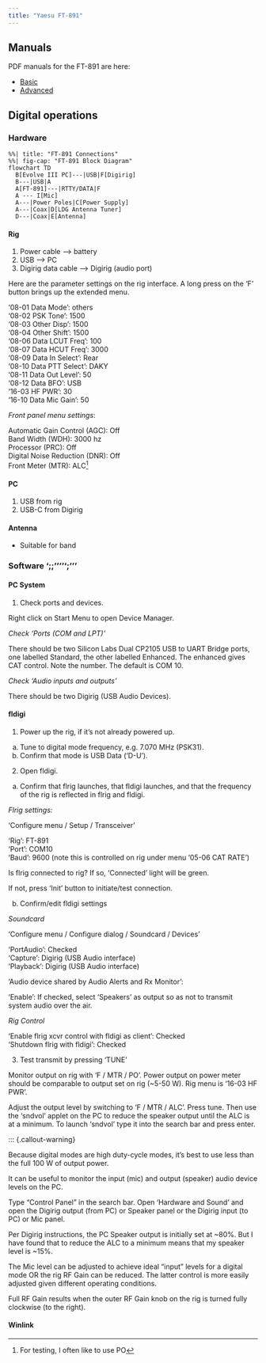 ```yaml
---
title: "Yaesu FT-891"
---
```


## Manuals

PDF manuals for the FT-891 are here:

- [Basic](pdf/yaesu-ft-891-manual.pdf)
- [Advanced](pdf/yaesu-ft-891-advanced.pdf)

## Digital operations

### Hardware

```mermaid
%%| title: "FT-891 Connections"
%%| fig-cap: "FT-891 Block Diagram"
flowchart TD
  B[Evolve III PC]---|USB|F[Digirig]
  B---|USB|A
  A[FT-891]---|RTTY/DATA|F
  A --- I[Mic]
  A---|Power Poles|C[Power Supply]
  A---|Coax|D[LDG Antenna Tuner]
  D---|Coax|E[Antenna]
```

#### Rig

1. Power cable --> battery
2. USB --> PC
3. Digirig data cable --> Digirig (audio port)

::: {.callout-note}

Here are the parameter settings on the rig interface.
A long press on the 'F' button brings up the extended menu.

'08-01 Data Mode': others</br>
'08-02 PSK Tone': 1500</br>
'08-03 Other Disp': 1500</br>
'08-04 Other Shift': 1500</br>
'08-06 Data LCUT Freq': 100</br>
'08-07 Data HCUT Freq': 3000</br>
'08-09 Data In Select': Rear</br>
'08-10 Data PTT Select': DAKY</br>
'08-11 Data Out Level': 50</br>
'08-12 Data BFO': USB</br>
'16-03 HF PWR': 30</br>
'16-10 Data Mic Gain': 50</br>

*Front panel menu settings*:

Automatic Gain Control (AGC): Off</br>
Band Width (WDH): 3000 hz</br>
Processor (PRC): Off</br>
Digital Noise Reduction (DNR): Off</br>
Front Meter (MTR): ALC^[For testing, I often like to use PO]

:::

#### PC

1. USB from rig
2. USB-C from Digirig

#### Antenna

- Suitable for band

### Software ';;''''';''' 

#### PC System

1. Check ports and devices.

Right click on Start Menu to open Device Manager.

*Check 'Ports (COM and LPT)'*

There should be two Silicon Labs Dual CP2105 USB to UART Bridge ports, one labelled Standard, the other labelled Enhanced. The enhanced gives CAT control. Note the number. The default is COM 10.

*Check 'Audio inputs and outputs'*

There should be two Digirig (USB Audio Devices).

#### fldigi

1. Power up the rig, if it's not already powered up.

a. Tune to digital mode frequency, e.g. 7.070 MHz (PSK31).
b. Confirm that mode is USB Data ('D-U').

2. Open fldigi.

a. Confirm that flrig launches, that fldigi launches, and that the frequency of the rig is reflected in flrig and fldigi.

::: {.callout-note}

*Flrig settings:*

'Configure menu / Setup / Transceiver'

'Rig': FT-891</br>
'Port': COM10</br>
'Baud': 9600 (note this is controlled on rig under menu '05-06 CAT RATE')

Is flrig connected to rig? If so, 'Connected' light will be green.

If not, press 'Init' button to initiate/test connection.

:::

b. Confirm/edit fldigi settings

*Soundcard*

::: {.callout-note}

'Configure menu / Configure dialog / Soundcard / Devices'

'PortAudio': Checked</br>
'Capture': Digirig (USB Audio interface)</br>
'Playback': Digirig (USB Audio interface)

'Audio device shared by Audio Alerts and Rx Monitor':

'Enable': If checked, select 'Speakers' as output so as not to transmit system audio over the air.

:::

*Rig Control*

::: {.callout-note}

'Enable flrig xcvr control with fldigi as client': Checked</br>
'Shutdown flrig with fldigi': Checked</br>

:::

3. Test transmit by pressing 'TUNE'

Monitor output on rig with 'F / MTR / PO'. Power output on power meter should be comparable to output set on rig (~5-50 W). Rig menu is '16-03 HF PWR'. 

Adjust the output level by switching to 'F / MTR / ALC'. Press tune. Then use the 'sndvol' applet on the PC to reduce the speaker output until the ALC is at a minimum. To launch 'sndvol' type it into the search bar and press enter.

::: {.callout-warning}

Because digital modes are high duty-cycle modes, it's best to use less than the full 100 W of output power.

::: {.callout-note}

It can be useful to monitor the input (mic) and output (speaker) audio device levels on the PC.

Type "Control Panel" in the search bar. Open 'Hardware and Sound' and open the Digirig output (from PC) or Speaker panel or the Digirig input (to PC) or Mic panel. 

Per Digirig instructions, the PC Speaker output is initially set at ~80%. But I have found that to reduce the ALC to a minimum means that my speaker level is ~15%.

The Mic level can be adjusted to achieve ideal "input" levels for a digital mode OR the rig RF Gain can be reduced. The latter control is more easily adjusted given different operating conditions.

Full RF Gain results when the outer RF Gain knob on the rig is turned fully clockwise (to the right).

::: 

#### Winlink



